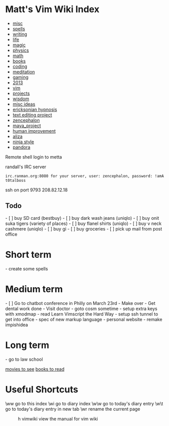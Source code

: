 = Matt's Vim Wiki Index =

* [[misc]]
* [[spells]]
* [[writing]]
* [[life]]
* [[magic]]
* [[physics]]
* [[math]]
* [[books]]
* [[coding]]
* [[meditation]]
* [[gaming]]
* [[2013]]
* [[vim]]
* [[projects]]
* [[wisdom]]
* [[misc ideas]]
* [[ericksonian hypnosis]]
* [[text editing project]]
* [[zencephalon]]
* [[maya_project]]
* [[human improvement]]
* [[aliza]]
* [[ninja style]]
* [[pandora]]

Remote shell login to metta

randall's IRC server

 irc.ranman.org:8080 for your server, user: zencephalon, password: !amAt0talboss

ssh on port 9793
208.82.12.18

== Todo ==
- [ ] buy SD card (bestbuy)
- [ ] buy dark wash jeans (uniqlo)
- [ ] buy onit suka tigers (variety of places)
- [ ] buy flanel shirts (uniqlo)
- [ ] buy v neck cashmere (uniqlo)
- [ ] buy gi
- [ ] buy groceries
- [ ] pick up mail from post office

= Short term =
- create some spells

= Medium term = 
- [ ] Go to chatbot conference in Philly on March 23rd
- Make over
- Get dental work done
- Visit doctor
- goto cosm sometime
- setup extra keys with xmodmap
- read Learn Vimscript the Hard Way
- setup ssh tunnel to get into office
- spec of new markup language
- personal website
- remake impishidea

= Long term = 
- go to law school

[[movies to see]]
[[books to read]]

= Useful Shortcuts =

\ww             go to this index
\wi             go to diary index
\w\w            go to today's diary entry
\w\t            go to today's diary entry in new tab
\wr             rename the current page
:h vimwiki      view the manual for vim wiki
